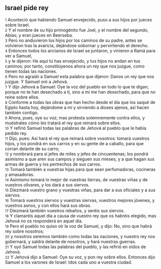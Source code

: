 == Israel pide rey ==

{{anchor|1}} <small>1</small> Aconteció que habiendo Samuel envejecido, puso a sus hijos por jueces sobre Israel.<br>
{{anchor|2}} <small>2</small> Y el nombre de su hijo primogénito fue Joel, y el nombre del segundo, Abías; y eran jueces en Beerseba.<br>
{{anchor|3}} <small>3</small> Pero no anduvieron los hijos por los caminos de su padre, antes se volvieron tras la avaricia, dejándose sobornar y pervirtiendo el derecho.<br>
{{anchor|4}} <small>4</small> Entonces todos los ancianos de Israel se juntaron, y vinieron a Ramá para ver a Samuel,<br>
{{anchor|5}} <small>5</small> y le dijeron: He aquí tú has envejecido, y tus hijos no andan en tus caminos; por tanto, constitúyenos ahora un rey que nos juzgue, como tienen todas las naciones.<br>
{{anchor|6}} <small>6</small> Pero no agradó a Samuel esta palabra que dijeron: Danos un rey que nos juzgue. Y Samuel oró a Jehová.<br>
{{anchor|7}} <small>7</small> Y dijo Jehová a Samuel: Oye la voz del pueblo en todo lo que te digan; porque no te han desechado a ti, sino a mí me han desechado, para que no reine sobre ellos.<br>
{{anchor|8}} <small>8</small> Conforme a todas las obras que han hecho desde el día que los saqué de Egipto hasta hoy, dejándome a mí y sirviendo a dioses ajenos, así hacen también contigo.<br>
{{anchor|9}} <small>9</small> Ahora, pues, oye su voz; mas protesta solemnemente contra ellos, y muéstrales cómo les tratará el rey que reinará sobre ellos.<br>
{{anchor|10}} <small>10</small> Y refirió Samuel todas las palabras de Jehová al pueblo que le había pedido rey.<br>
{{anchor|11}} <small>11</small> Dijo, pues: Así hará el rey que reinará sobre vosotros: tomará vuestros hijos, y los pondrá en sus carros y en su gente de a caballo, para que corran delante de su carro;<br>
{{anchor|12}} <small>12</small> y nombrará para sí jefes de miles y jefes de cincuentenas; los pondrá asimismo a que aren sus campos y sieguen sus mieses, y a que hagan sus armas de guerra y los pertrechos de sus carros.<br>
{{anchor|13}} <small>13</small> Tomará también a vuestras hijas para que sean perfumadoras, cocineras y amasadoras.<br>
{{anchor|14}} <small>14</small> Asimismo tomará lo mejor de vuestras tierras, de vuestras viñas y de vuestros olivares, y los dará a sus siervos.<br>
{{anchor|15}} <small>15</small> Diezmará vuestro grano y vuestras viñas, para dar a sus oficiales y a sus siervos.<br>
{{anchor|16}} <small>16</small> Tomará vuestros siervos y vuestras siervas, vuestros mejores jóvenes, y vuestros asnos, y con ellos hará sus obras.<br>
{{anchor|17}} <small>17</small> Diezmará también vuestros rebaños, y seréis sus siervos.<br>
{{anchor|18}} <small>18</small> Y clamaréis aquel día a causa de vuestro rey que os habréis elegido, mas Jehová no os responderá en aquel día.<br>
{{anchor|19}} <small>19</small> Pero el pueblo no quiso oír la voz de Samuel, y dijo: No, sino que habrá rey sobre nosotros;<br>
{{anchor|20}} <small>20</small> y nosotros seremos también como todas las naciones, y nuestro rey nos gobernará, y saldrá delante de nosotros, y hará nuestras guerras.<br>
{{anchor|21}} <small>21</small> Y oyó Samuel todas las palabras del pueblo, y las refirió en oídos de Jehová.<br>
{{anchor|22}} <small>22</small> Y Jehová dijo a Samuel: Oye su voz, y pon rey sobre ellos. Entonces dijo Samuel a los varones de Israel: Idos cada uno a vuestra ciudad.<br>
